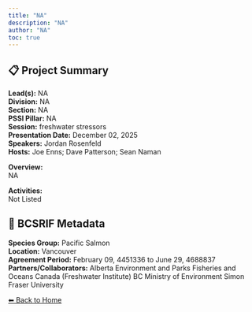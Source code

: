 ```yaml
---
title: "NA"
description: "NA"
author: "NA"
toc: true
---
```


## 📋 Project Summary

**Lead(s):** NA  
**Division:** NA  
**Section:** NA  
**PSSI Pillar:** NA  
**Session:** freshwater stressors  
**Presentation Date:** December 02, 2025  
**Speakers:** Jordan Rosenfeld  
**Hosts:** Joe Enns; Dave Patterson; Sean Naman  

**Overview:**  
NA   

**Activities:**  
Not Listed

## 🧬 BCSRIF Metadata

**Species Group:** Pacific Salmon  
**Location:** Vancouver  
**Agreement Period:** February 09, 4451336 to June 29, 4688837  
**Partners/Collaborators:** Alberta Environment and Parks
Fisheries and Oceans Canada (Freshwater Institute)
BC Ministry of Environment
Simon Fraser University
  

[⬅ Back to Home](../index.qmd)
